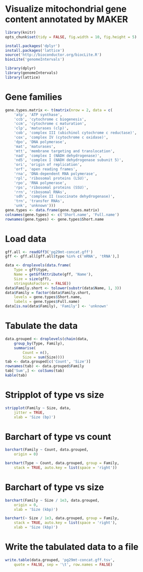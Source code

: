 # Visualize mitochondrial gene content annotated by MAKER

```r
library(knitr)
opts_chunk$set(tidy = FALSE, fig.width = 10, fig.height = 5)
```

```r
install.packages('dplyr')
install.packages('lattice')
source('http://bioconductor.org/biocLite.R')
biocLite('genomeIntervals')
```

```r
library(dplyr)
library(genomeIntervals)
library(lattice)
```

# Gene families
```r
gene.types.matrix <- t(matrix(nrow = 2, data = c(
	'atp', 'ATP synthase',
	'ccb', 'cytochrome c biogenesis',
	'ccm', 'cytochrome c maturation',
	'clp', 'maturases (clp)',
	'cob', 'complex III (ubichinol cytochrome c reductase)',
	'cox', 'complex IV (cytochrome c oxidase)',
	'dpo', 'DNA polymerase',
	'mat', 'maturases',
	'mtt', 'membrane targeting and translocation',
	'nad', 'complex I (NADH dehydrogenase)',
	'nd5', 'complex I (NADH dehydrogenase subunit 5)',
	'ori', 'origin of replication',
	'orf', 'open reading frames',
	'rna', 'DNA-dependent RNA polymerase',
	'rpl', 'ribosomal proteins (LSU)',
	'rpo', 'RNA polymerase',
	'rps', 'ribosomal proteins (SSU)',
	'rrn', 'ribosomal RNAs',
	'sdh', 'complex II (succinate dehydrogenase)',
	'trn', 'transfer RNAs',
	'unk', 'unknown')))
gene.types <- data.frame(gene.types.matrix)
colnames(gene.types) <- c('Short.name', 'Full.name')
rownames(gene.types) <- gene.types$Short.name
```

# Load data
```r
gff.all <- readGff3('pg29mt-concat.gff')
gff <- gff.all[gff.all$type %in% c('mRNA', 'tRNA'),]

data <- droplevels(data.frame(
	Type = gff$type,
	Name = getGffAttribute(gff, 'Name'),
	Size = size(gff),
	stringsAsFactors = FALSE))
data$Family.short <- tolower(substr(data$Name, 1, 3))
data$Family = factor(data$Family.short,
	levels = gene.types$Short.name,
	labels = gene.types$Full.name)
data[is.na(data$Family), 'Family'] <- 'unknown'
```

# Tabulate the data
```r
data.grouped <- droplevels(chain(data,
	group_by(Type, Family),
	summarise(
		Count = n(),
		Size = sum(Size))))
tab <- data.grouped[c('Count', 'Size')]
rownames(tab) <- data.grouped$Family
tab['Sum',] <- colSums(tab)
kable(tab)
```

# Stripplot of type vs size
```r
stripplot(Family ~ Size, data,
	jitter = TRUE,
	xlab = 'Size (bp)')
```

# Barchart of type vs count
```r
barchart(Family ~ Count, data.grouped,
	origin = 0)

barchart(Type ~ Count, data.grouped, group = Family,
	stack = TRUE, auto.key = list(space = 'right'))
```

# Barchart of type vs size
```r
barchart(Family ~ Size / 1e3, data.grouped,
	origin = 0,
	xlab = 'Size (kbp)')

barchart(~ Size / 1e3, data.grouped, group = Family,
	stack = TRUE, auto.key = list(space = 'right'),
	xlab = 'Size (kbp)')
```

# Write the tabulated data to a file
```r
write.table(data.grouped, 'pg29mt-concat.gff.tsv',
	quote = FALSE, sep = '\t', row.names = FALSE)
```
